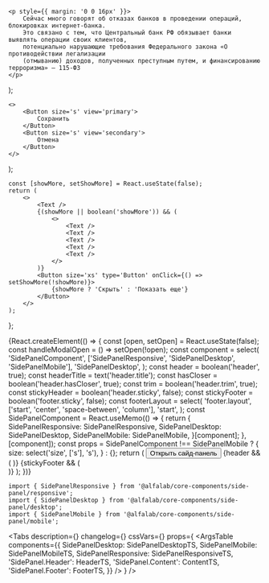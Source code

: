 


<Meta title='Компоненты/SidePanel' />

    <p style={{ margin: '0 0 16px' }}>
        Сейчас много говорят об отказах банков в проведении операций, блокировках интернет-банка.
        Это связано с тем, что Центральный банк РФ обязывает банки выявлять операции своих клиентов,
        потенциально нарушающие требования Федерального закона «О противодействии легализации
        (отмыванию) доходов, полученных преступным путем, и финансированию терроризма» — 115-ФЗ
    </p>
);

    <>
        <Button size='s' view='primary'>
            Сохранить
        </Button>
        <Button size='s' view='secondary'>
            Отмена
        </Button>
    </>
);

    const [showMore, setShowMore] = React.useState(false);
    return (
        <>
            <Text />
            {(showMore || boolean('showMore')) && (
                <>
                    <Text />
                    <Text />
                    <Text />
                    <Text />
                    <Text />
                </>
            )}
            <Button size='xs' type='Button' onClick={() => setShowMore(!showMore)}>
                {showMore ? 'Скрыть' : 'Показать еще'}
            </Button>
        </>
    );
};

<Story name='SidePanel'>
    {React.createElement(() => {
        const [open, setOpen] = React.useState(false);
        const handleModalOpen = () => setOpen(!open);
        const component = select(
            'SidePanelComponent',
            ['SidePanelResponsive', 'SidePanelDesktop', 'SidePanelMobile'],
            'SidePanelDesktop',
        );
        const header = boolean('header', true);
        const headerTitle = text('header.title');
        const hasCloser = boolean('header.hasCloser', true);
        const trim = boolean('header.trim', true);
        const stickyHeader = boolean('header.sticky', false);
        const stickyFooter = boolean('footer.sticky', false);
        const footerLayout = select(
            'footer.layout',
            ['start', 'center', 'space-between', 'column'],
            'start',
        );
        const SidePanelComponent = React.useMemo(() => {
            return {
                SidePanelResponsive: SidePanelResponsive,
                SidePanelDesktop: SidePanelDesktop,
                SidePanelMobile: SidePanelMobile,
            }[component];
        }, [component]);
        const props =
            SidePanelComponent !== SidePanelMobile
                ? {
                      size: select('size', ['s'], 's'),
                  }
                : {};
        return (
            <React.Fragment>
                <Button type='button' size='xs' onClick={handleModalOpen}>
                    Открыть сайд-панель
                </Button>
                <SidePanelComponent
                    open={open || boolean('open')}
                    onClose={handleModalOpen}
                    {...props}
                >
                    {header && (
                        <SidePanelComponent.Header
                            sticky={stickyHeader}
                            hasCloser={hasCloser}
                            title={headerTitle}
                            trim={trim}
                            align='left'
                        />
                    )}
                    <SidePanelComponent.Content>
                        <Content />
                    </SidePanelComponent.Content>
                    {stickyFooter && (
                        <SidePanelComponent.Footer sticky={stickyFooter} layout={footerLayout}>
                            <Footer />
                        </SidePanelComponent.Footer>
                    )}
                </SidePanelComponent>
            </React.Fragment>
        );
    })}
</Story>

<!-- Docs -->

<ComponentHeader
    name='SidePanel'
    version={version}
    package='@alfalab/core-components/side-panel'
    design='https://www.figma.com/file/cdNnkh2QdxuvYLrBm4cubM/Web-%3A%3A-Core-Default-Components?node-id=10773%3A58769'
/>

```tsx
import { SidePanelResponsive } from '@alfalab/core-components/side-panel/responsive';
import { SidePanelDesktop } from '@alfalab/core-components/side-panel/desktop';
import { SidePanelMobile } from '@alfalab/core-components/side-panel/mobile';
```

<Tabs
    description={<Description />}
    changelog={<Changelog />}
    cssVars={<CssVars css={vars} />}
    props={
        <ArgsTable
            components={{
                SidePanelDesktop: SidePanelDesktopTS,
                SidePanelMobile: SidePanelMobileTS,
                SidePanelResponsive: SidePanelResponsiveTS,
                'SidePanel.Header': HeaderTS,
                'SidePanel.Content': ContentTS,
                'SidePanel.Footer': FooterTS,
            }}
        />
    }
/>
